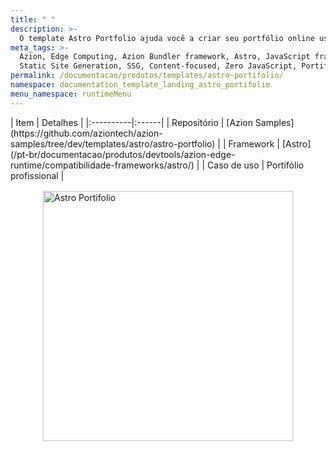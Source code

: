 ```yaml
---
title: " "
description: >-
  O template Astro Portfolio ajuda você a criar seu portfólio online usando um exemplo baseado em Astro.
meta_tags: >-
  Azion, Edge Computing, Azion Bundler framework, Astro, JavaScript frameworks,
  Static Site Generation, SSG, Content-focused, Zero JavaScript, Portifolio
permalink: /documentacao/produtos/templates/astro-portifolio/
namespace: documentation_template_landing_astro_portifolio
menu_namespace: runtimeMenu
---
```




<div class="[&_.flex.flex-col]:!gap-4 [&_.flex.flex-col]:md:!gap-8 [&_.flex.flex-col]:2xl:!gap-16">
  <HeroHome
    title="Astro portifolio"
    description="O template Astro Portfolio ajuda você a criar seu portfólio online usando um exemplo baseado em Astro. "
    logos={[]}
    buttons={[
      { label: "Deploy template", link: "https://console.azion.com/create/astro/astro-portfolio", outlined: false, icon: "ai ai-azion", iconPos: "left" },
      { label: "Ver demo", link: "https://li3w5kcwhx.map.azionedge.net/", severity: "secondary" }
    ]}
  />
</div>

<div style="display: flex; gap: 1rem; align-items: center; flex-direction: row; flex-wrap: wrap;">
  <div style="flex: 1; min-width: 300px;">
    | Item | Detalhes |
    |:----------|:------|
    | Repositório | [Azion Samples](https://github.com/aziontech/azion-samples/tree/dev/templates/astro/astro-portfolio) |
    | Framework | [Astro](/pt-br/documentacao/produtos/devtools/azion-edge-runtime/compatibilidade-frameworks/astro/) |
    | Caso de uso | Portifólio profissional  |
  </div>
  <div style="display: flex; justify-content: center; align-items: center; flex: 1; min-width: 300px;">
    <img src="/assets/docs/images/uploads/template-showcase/astro/astro-portifolio.png" width="400" alt="Astro Portifolio" style="max-width: 100%; height: auto;" />
  </div>
</div>
